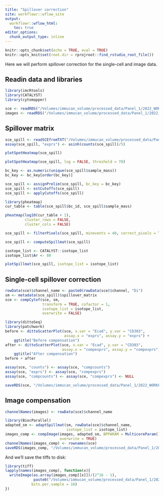 ```yaml
---
title: "Spillover correction"
site: workflowr::wflow_site
output:
  workflowr::wflow_html:
    toc: true
editor_options:
  chunk_output_type: inline
---
```


```r
knitr::opts_chunk$set(echo = TRUE, eval = TRUE)
knitr::opts_knit$set(root.dir = rprojroot::find_rstudio_root_file())
```

Here we will perform spillover correction for the single-cell and image data.

## Readin data and libraries

```r
library(imcRtools)
library(CATALYST)
library(cytomapper)

sce <- readRDS("/Volumes/immucan_volume/processed_data/Panel_1/2022_WORKFLOW/IMC/Rout/sce.rds")
images <- readRDS("/Volumes/immucan_volume/processed_data/Panel_1/2022_WORKFLOW/IMC/Rout/images.rds")
```

## Spillover matrix

```r
sce_spill <- readSCEfromTXT("/Volumes/immucan_volume/processed_data/Panel_1/Batch20210304/compensation/20220201_IMMUcan_panel_1_1.09_compensation")
assay(sce_spill, "exprs") <- asinh(counts(sce_spill)/5)

plotSpotHeatmap(sce_spill)

plotSpotHeatmap(sce_spill, log = FALSE, threshold = 70)

bc_key <- as.numeric(unique(sce_spill$sample_mass))
bc_key <- bc_key[order(bc_key)]

sce_spill <- assignPrelim(sce_spill, bc_key = bc_key)
sce_spill <- estCutoffs(sce_spill)
sce_spill <- applyCutoffs(sce_spill)

library(pheatmap)
cur_table <- table(sce_spill$bc_id, sce_spill$sample_mass)

pheatmap(log10(cur_table + 1),
         cluster_rows = FALSE,
         cluster_cols = FALSE)

sce_spill <- filterPixels(sce_spill, minevents = 40, correct_pixels = TRUE)

sce_spill <- computeSpillmat(sce_spill)

isotope_list <- CATALYST::isotope_list
isotope_list$Ar <- 80

plotSpillmat(sce_spill, isotope_list = isotope_list)
```

## Single-cell spillover correction

```r
rowData(sce)$channel_name <- paste0(rowData(sce)$channel, "Di")
sm <- metadata(sce_spill)$spillover_matrix
sce <- compCytof(sce, sm, 
                 transform = TRUE, cofactor = 1,
                 isotope_list = isotope_list, 
                 overwrite = FALSE)

library(dittoSeq)
library(patchwork)
before <- dittoScatterPlot(sce, x.var = "Ecad", y.var = "CD303",
                           assay.x = "exprs", assay.y = "exprs") +
    ggtitle("Before compensation")
after <- dittoScatterPlot(sce, x.var = "Ecad", y.var = "CD303",
                          assay.x = "compexprs", assay.y = "compexprs") +
    ggtitle("After compensation")
before + after

assay(sce, "counts") <- assay(sce, "compcounts") 
assay(sce, "exprs") <- assay(sce, "compexprs") 
assay(sce, "compcounts") <- assay(sce, "compexprs") <- NULL

saveRDS(sce, "/Volumes/immucan_volume/processed_data/Panel_1/2022_WORKFLOW/IMC/Rout/sce.rds")
```

## Image compensation

```r
channelNames(images) <- rowData(sce)$channel_name

library(BiocParallel)
adapted_sm <- adaptSpillmat(sm, rowData(sce)$channel_name, 
                            isotope_list = isotope_list)
images_comp <- compImage(images, adapted_sm, BPPARAM = MulticoreParam(),
                         overwrite = TRUE)
channelNames(images_comp) <- rownames(sce)
saveRDS(images_comp, "/Volumes/immucan_volume/processed_data/Panel_1/2022_WORKFLOW/IMC/Rout/images.rds")
```

And we'll save the tiffs to disk:

```r
library(tiff)
lapply(names(images_comp), function(x){
  writeImage(as.array(images_comp[[x]])/(2^16 - 1), 
             paste0("/Volumes/immucan_volume/processed_data/Panel_1/2022_WORKFLOW/IMC/comp_img/", x, ".tiff"),
            bits.per.sample = 16)
})
```
